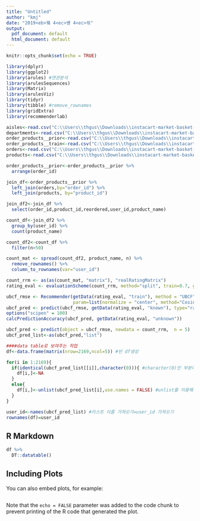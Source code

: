 ```yaml
---
title: "Untitled"
author: "kmj"
date: "2019<eb>뀈 4<ec>썡 4<ec>씪"
output:
  pdf_document: default
  html_document: default
---
```


```r
knitr::opts_chunk$set(echo = TRUE)
```

```r
library(dplyr)
library(ggplot2)
library(arules) #연관분석
library(arulesSequences)
library(Matrix)
library(arulesViz)
library(tidyr)
library(tibble) #remove_rownames
library(gridExtra)
library(recommenderlab)

aisles<-read.csv("C:\\Users\\thgus\\Downloads\\instacart-market-basket-analysis\\aisles.csv")
departments<-read.csv("C:\\Users\\thgus\\Downloads\\instacart-market-basket-analysis\\departments.csv")
order_products__prior<-read.csv("C:\\Users\\thgus\\Downloads\\instacart-market-basket-analysis\\order_products__prior.csv")
order_products__train<-read.csv("C:\\Users\\thgus\\Downloads\\instacart-market-basket-analysis\\order_products__train.csv")
orders<-read.csv("C:\\Users\\thgus\\Downloads\\instacart-market-basket-analysis\\orders.csv")
products<-read.csv("C:\\Users\\thgus\\Downloads\\instacart-market-basket-analysis\\products.csv",encoding = "UTF-8")

order_products__prior<-order_products__prior %>%
  arrange(order_id)

join_df<-order_products__prior %>%
  left_join(orders,by="order_id") %>%
  left_join(products, by="product_id")

join_df2<-join_df %>%
  select(order_id,product_id,reordered,user_id,product_name)

count_df<-join_df2 %>%
  group_by(user_id) %>%
  count(product_name)

count_df2<-count_df %>%
  filter(n>50)

count_mat <- spread(count_df2, product_name, n) %>%
  remove_rownames() %>%
  column_to_rownames(var="user_id")

count_rrm <- as(as(count_mat, "matrix"), "realRatingMatrix")
rating_eval <- evaluationScheme(count_rrm, method="split", train=0.7, given=1) #given은 count_rrm에서 모든 유저아이디에서 아이템 갯수가 2개이상일 경우에 그것보다 작은수치부터 되는 거 같음

ubcf_rmse <- Recommender(getData(rating_eval, "train"), method = "UBCF", 
                         param=list(normalize = "center", method="Cosine")) #method:cosine, pearson 유사도 선정방식
ubcf_pred <- predict(ubcf_rmse, getData(rating_eval, "known"), type="ratings")
options("scipen" = 100)
calcPredictionAccuracy(ubcf_pred, getData(rating_eval, "unknown"))

ubcf_pred <- predict(object = ubcf_rmse, newdata = count_rrm,  n = 5)
ubcf_pred_list<-as(ubcf_pred,"list")

####data table로 보여주는 작업
df<-data.frame(matrix(nrow=2169,ncol=5)) #빈 df생성 

for(i in 1:2169){
  if(identical(ubcf_pred_list[[i]],character(0))){ #character(0)인 부분이 있어서 판별
    df[i,]<-NA
  }
  else{
    df[i,]<-unlist(ubcf_pred_list[i],use.names = FALSE) #unlist를 이용해서 product_name 각각 하나하나씩 나누기
  }
}

user_id<-names(ubcf_pred_list) #리스트 이름 가져오기=user_id 가져오기
rownames(df)=user_id
```


## R Markdown

```r

df %>%
  DT::datatable()


```

## Including Plots

You can also embed plots, for example:

```r
```

Note that the `echo = FALSE` parameter was added to the code chunk to prevent printing of the R code that generated the plot.
